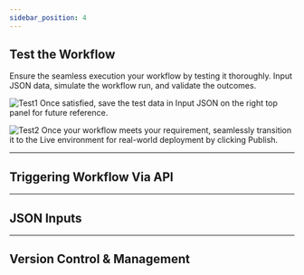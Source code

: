 ---
sidebar_position: 4
---

## Test the Workflow

Ensure the seamless execution your workflow by testing it thoroughly. Input JSON data, simulate the workflow run, and validate the outcomes.

![Test1](../Images/Workflow/testWorkflow.png)
Once satisfied, save the test data in Input JSON on the right top panel for future reference.

![Test2](../Images/Workflow/adv-workflow-publish.png)
Once your workflow meets your requirement, seamlessly transition it to the Live environment for real-world deployment by clicking Publish.

---
## Triggering Workflow Via API


---
## JSON Inputs


---
## Version Control & Management